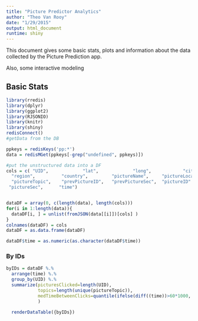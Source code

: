 ```yaml
---
title: "Picture Predictor Analytics"
author: "Theo Van Rooy"
date: "1/29/2015"
output: html_document
runtime: shiny
---
```


This document gives some basic stats, plots and information about the data collected by the Picture Prediction app.

Also, some interactive modeling

## Basic Stats

```r
library(rredis)
library(dplyr)
library(ggplot2)
library(RJSONIO)
library(knitr)
library(shiny)
redisConnect()
#getData from the DB

ppkeys = redisKeys('pp:*')
data = redisMGet(ppkeys[-grep("undefined", ppkeys)])

#put the unstructured data into a DF
cols = c( "UID",             "lat",             "long",            "city",           
  "region",          "country",         "pictureName",     "pictureLocation",
  "pictureTopic",    "prevPictureID",   "prevPictureSec",  "pictureID"      ,
 "pictureSec",      "time")


dataDF = array(0, c(length(data), length(cols)))
for(i in 1:length(data)){
  dataDF[i, ] = unlist(fromJSON(data[[i]])[cols] )
}
colnames(dataDF) = cols
dataDF = as.data.frame(dataDF)

dataDF$time = as.numeric(as.character(dataDF$time))

```

### By IDs

```r
byIDs = dataDF %.%
  arrange(time) %.%
  group_by(UID) %.%
  summarize(picturesClicked=length(UID),
            topics=length(unique(pictureTopic)),
            medTimeBetweenClicks=quantile(ifelse(diff((time))>60*1000, NA, diff((time))/1000),.5,na.rm = T)
            )
            
  renderDataTable({byIDs})

```